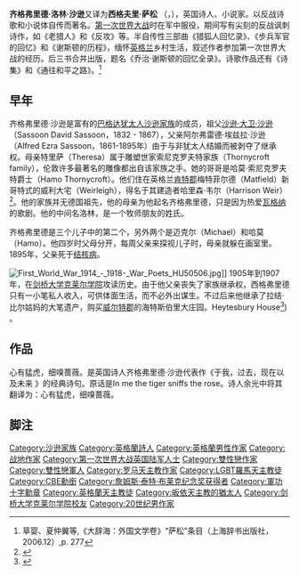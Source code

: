 {{expand|time=2015-01-13T15:15:33+00:00}}
{{redirect|萨松}}

{{Infobox writer
| name          = 齐格弗里德·洛林·沙逊<br />Siegfried Loraine Sassoon
| image         = Siegfried Sassoon by George Charles Beresford (1915).jpg
| caption       = 齐格弗里德·沙逊（1915年5月）
| birth_name    = 
| birth_date    = {{Birth date|1886|9|8|df=y}}
| birth_place   = {{flagicon|England}}[[英格兰|英格兰]][[肯特郡|肯特郡]]梅特菲尔德
| death_date    = {{Death date and age|1967|9|1|1886|9|8|df=y}}
| death_place   = {{flagicon|England}}[[英格兰|英格兰]][[威尔特郡|威尔特郡]]海特斯布瑞
| spouse        = Hester Gatty
| occupation    = 诗人、小说家、记者、军人
| nationality   = {{flagicon|UK}}英国
| alma_mater    = [[剑桥大学克莱尔学院|剑桥大学克莱尔学院]]
| period        = 20世纪初叶
| genre         = 诗歌、小说、传记
| notable_works = 《乔治·谢斯顿的回忆全录》
| influences    = [[E·M·福斯特|E·M·福斯特]], [[亨利·沃恩|亨利·沃恩]], [[罗伯特·格雷夫斯|罗伯特·格雷夫斯]], [[埃德蒙·戈斯|埃德蒙·戈斯]], [[托马斯·哈代|托马斯·哈代]]
| influenced    = [[威尔弗雷德·欧文|威尔弗雷德·欧文]], [[埃德蒙·布伦登|埃德蒙·布伦登]], [[罗伯特·格雷夫斯|罗伯特·格雷夫斯]]
}}
'''齐格弗里德·洛林·沙逊'''又译为'''西格夫里·萨松''' {{postnominals|country=GBR|CBE|MC}}（{{lang-en|Siegfried Loraine Sassoon}}，{{bd|1886年|9月8日|1967年|9月1日|catIdx=M}}），英国诗人、小说家。以反战诗歌和小说体自传而著名。[[第一次世界大战|第一次世界大战]]时在军中服役，期间写有尖刻的反战讽刺诗作，如《老猎人》和《反攻》等。半自传性三部曲《猎狐人回忆录》、《步兵军官的回忆》和《谢斯顿的历程》，缅怀[[英格兰|英格兰]]乡村生活，叙述作者参加第一次世界大战的经历。后三书合并出版，题名《乔治·谢斯顿的回忆全录》。诗歌作品还有《诗集》和《通往和平之路》。<ref>草婴、夏仲翼等,《大辞海：外国文学卷》“萨松”条目（上海辞书出版社，2006.12）,p. 277</ref>

==早年==
齐格弗里德·沙逊是富有的[[巴格达犹太人|巴格达犹太人]][[沙逊家族|沙逊家族]]的成员，祖父[[沙逊·大卫·沙逊|沙逊·大卫·沙逊]]（Sassoon David Sassoon，1832 - 1867），父亲阿尔弗雷德·埃兹拉·沙逊（Alfred Ezra Sassoon，1861-1895年）由于与非犹太人结婚而被剥夺了继承权。母亲特里萨（Theresa）属于雕塑世家索尼克罗夫特家族（Thornycroft family），伦敦许多最著名的雕像都出自该家族之手。她的哥哥是哈莫·索尼克罗夫特爵士（Hamo Thornycroft）。他们住在英格兰[[肯特郡|肯特郡]]梅特菲尔德（Matfield）新哥特式的威利大宅（Weirleigh），得名于其建造者哈里森·韦尔（Harrison Weir）<ref name=KSC10122010>{{Cite news|title=War poet was tasty with bat |first=Frank |last=Chapman |newspaper=Kent and Sussex Courier |date= 2010-12-10 |page=42}}</ref>。他的家族并无德国祖先，他的母亲为他起名齐格弗里德，只是因为热爱[[瓦格纳|瓦格纳]]的歌剧。他的中间名洛林，是一个牧师朋友的姓氏。

齐格弗里德是三个儿子中的第二个，另外两个是迈克尔（Michael）和哈莫（Hamo）。他四岁时父母分开，每周父亲来探视儿子时，母亲就躲在画室里。1895年，父亲死于[[结核病|结核病]]。

[[File:First_World_War_1914_-_1918-_War_Poets_HU50506.jpg|thumbnail]]]]
1905年到1907年，在[[剑桥大学克莱尔学院|剑桥大学克莱尔学院]]攻读历史。由于他父亲丧失了家族继承权，西格弗里德只有一小笔私人收入，可供体面生活，而不必外出谋生。不过后来他继承了拉结·比尔姑妈的大笔遗产，购买[[威尔特郡|威尔特郡]]的海特斯伯里大庄园。Heytesbury House<ref>{{Cite web |url=http://siegfried-sassoon.firstworldwarrelics.co.uk/html/heytesbury.html |title=Heytesbury House |access-date=2019-11-09 |archive-date=2019-11-21 |archive-url=https://web.archive.org/web/20191121222521/http://siegfried-sassoon.firstworldwarrelics.co.uk/html/heytesbury.html |dead-url=no }}</ref>) 。

== 作品 ==
心有猛虎，细嗅蔷薇。是英国诗人齐格弗里德·沙逊代表作《于我，过去，现在以及未来 》的经典诗句。原话是In me the tiger sniffs the rose。诗人余光中将其翻译为：心有猛虎，细嗅蔷薇。

== 脚注 ==
{{Reflist}}

{{Authority control}}
{{DEFAULTSORT:Sassoon, Siegfried}}
[[Category:沙逊家族|Category:沙逊家族]]
[[Category:英格蘭詩人|Category:英格蘭詩人]]
[[Category:英格蘭男性作家|Category:英格蘭男性作家]]
[[Category:战地作家|Category:战地作家]]
[[Category:第一次世界大战英国陆军人士|Category:第一次世界大战英国陆军人士]]
[[Category:雙性戀作家|Category:雙性戀作家]]
[[Category:雙性戀軍人|Category:雙性戀軍人]]
[[Category:罗马天主教作家|Category:罗马天主教作家]]
[[Category:LGBT羅馬天主教徒|Category:LGBT羅馬天主教徒]]
[[Category:CBE勳銜|Category:CBE勳銜]]
[[Category:詹姆斯·泰特·布莱克纪念奖获得者|Category:詹姆斯·泰特·布莱克纪念奖获得者]]
[[Category:軍功十字勳章|Category:軍功十字勳章]]
[[Category:英格蘭天主教徒|Category:英格蘭天主教徒]]
[[Category:皈依天主教的猶太人|Category:皈依天主教的猶太人]]
[[Category:剑桥大学克莱尔学院校友|Category:剑桥大学克莱尔学院校友]]
[[Category:20世纪男作家|Category:20世纪男作家]]